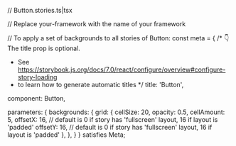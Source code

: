 // Button.stories.ts|tsx


// Replace your-framework with the name of your framework

// To apply a set of backgrounds to all stories of Button:
const meta = {
  /* 👇 The title prop is optional.
   * See https://storybook.js.org/docs/7.0/react/configure/overview#configure-story-loading
   * to learn how to generate automatic titles
   */
  title: 'Button',

  component: Button,

  parameters: {
    backgrounds: {
      grid: {
        cellSize: 20,
        opacity: 0.5,
        cellAmount: 5,
        offsetX: 16, // default is 0 if story has 'fullscreen' layout, 16 if layout is 'padded'
        offsetY: 16, // default is 0 if story has 'fullscreen' layout, 16 if layout is 'padded'
      },
    },
  }
} satisfies Meta<typeof Button>;

